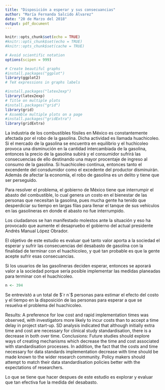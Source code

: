 ```yaml
---
title: "Disposición a esperar y sus consecuancias"
author: "María Fernanda Salcido Álvarez"
date: "20 de Marzo del 2018"
output: pdf_document
---
```


```r
knitr::opts_chunk$set(echo = TRUE)
#knitr::opts_chunk$set(echo = TRUE)
#knitr::opts_chunk$set(cache = TRUE)

# Avoid scientific notation
options(scipen = 999)

# Create beautiful graphs
#install.packages("ggplot")
library(ggplot2)
# TeX expressions in graphs labels

#install.packages("latex2exp")
library(latex2exp)
# Title on multiple plots
#install.packages("grid")
library(grid)
# Assemble multiple plots on a page
#install.packages("gridExtra")
library(gridExtra)
```

\section{Antecedentes} 

La industria de los combustibles fósiles en México es constantemente afectada por el robo de la gasolina. Dicha actividad es llamada huachicoleo. Si el mercado de la gasolina se encuentra en equilibrio y el huchicoleo provoca una disminución en la cantidad intercambiada de la gasolina, entonces la precio de la gasolina subirá y el consumidor sufrirá las consecuencias de ello destinando una mayor procentaje de ingreso al consumo de la gasolina. Si huachicoleo continua, entonces tanto el excendente del consdumidor como el excedente del productor disminuirán. Además de afectar la economía, el robo de gasolina es un delito y tiene que ser perseguido.

Para resolver el problema, el gobierno de México tiene que interrumpir el abasto del combustible, lo cual genera un costo en el bienestar de las personas que necesitan la gasolina, pues mucha gente ha tenido que desperdiciar su tiempo en largas filas para llenar el tanque de sus vehículos en las gasolineras en donde el abasto no fue interrumpido.

Los ciudadanos se han manifestado molestos ante la situación y eso ha provocado que aumente el desapruebo el gobierno del actual presidente Andrés Manual López Obrador. 

\section{Resumen}

El objetivo de este estudio es evaluar qué tanto valor aporta a la sociedad el esperar y sufrir las consecuencias del desabasto de gasolina con la finalidad de terminar con el huachicoleo, y qué tan probable es que la gente acepte sufrir esas consecuancias. 

Si los usuarios de las gasolineras deciden esperar, entonces se aporará valor a la sociedad porque sería posible implementar las medidas planeadas para terminar con el huachicoleo.

```r
n <- 394
```

Se entrevistó a un total de $`r n`$ personas para estimar el efecto del costo y el tiempo en la disposición de las personas para esperar a que se resuelva el problema del huachicoleo.

Results: A  preference  for  low  cost  and  rapid  implementation  times  was  observed,  with investigators more likely to incur costs than to accept a time delay in project start-up. SD  analysis  indicated  that  although  initially  extra  time  and  cost  are  necessary  for clinical  study  standardisation,  there  is  a  decrease  in  both  over  time.  Conclusions: Future studies should explore ways of creating mechanisms which decrease the time and  cost  associated  with  standardisation  processes.  In  addition,  the  fact  that  the costs  and  time  necessary  for  data  standards  implementation  decrease  with  time should  be  made  known  to  the  wider  research  community.  Policy  makers  should attempt  to  match  their  data  standardisation  policies  better  with  the  expectations  of researchers.

\section{Resultados}

Lo que se tiene que hacer despues de este estudio es explorar y evaluar que tan efectiva fue la medida del desabasto.

